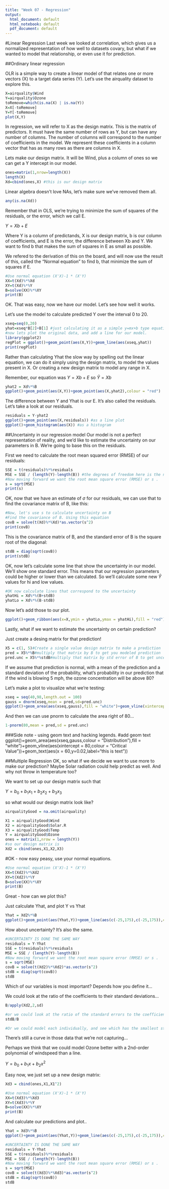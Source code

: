 ```yaml
---
title: "Week 07 - Regression"
output:
  html_document: default
  html_notebook: default
  pdf_document: default
---
```


#Linear Regression
Last week we looked at correlation, which gives us a normalized representation of how well to datasets covary, but what if we wanted to model that relationship, or even use it for prediction.

##Ordinary linear regression

OLR is a simple way to create a linear model of that relates one or more vectors (X) to a target data series (Y). Let's use the airquality dataset to explore this.


```r
X=airquality$Wind
Y=airquality$Ozone
toRemove=which(is.na(X) | is.na(Y))
X=X[-toRemove]
Y=Y[-toRemove]
plot(X,Y)
```

In regression, we will refer to X as the design matrix. This is the matrix of predictors. It must have the same number of rows as Y, but can have any number of columns. The number of columns will correspond to the number of coefficients in the model. We represent these coefficients in a column vector that has as many rows as there are columns in X. 

Lets make our design matrix. It will be Wind, plus a column of ones so we can get a Y intercept in our model.

```r
ones=matrix(1,nrow=length(X))
length(X)
Xd=cbind(ones,X) #this is our design matrix
```

Linear algebra doesn't love NAs, let's make sure we've removed them all.

```r
any(is.na(Xd))
```

Remember that in OLS, we're trying to minimize the sum of squares of the residuals, or the error, which we call E. 

$Y = Xb + E$

Where Y is a column of predictands, X is our design matrix, b is our column of coefficients, and E is the error, the difference between Xb and Y. We want to find b that makes the sum of squares in E as small as possible.

We refered to the derivation of this on the board, and will now use the result of this, called the "Normal equation" to find b, that minimize the sum of squares if E.

```r
#Use normal equation (X'X)-1 * (X'Y)
XX=t(Xd)%*%Xd
XY=t(Xd)%*%Y
B=solve(XX)%*%XY
print(B)
```

OK. That was easy, now we have our model. Let's see how well it works.

Let's use the model to calculate predicted Y over the interval 0 to 20.

```r
xseq=seq(0,20)
yhat=xseq*B[2]+B[1] #just calculating it as a simple y=mx+b type equation.
#now lets plot the original data, and add a line for our model.
library(ggplot2)
regPlot = ggplot()+geom_point(aes(X,Y))+geom_line(aes(xseq,yhat))
print(regPlot)
```
Rather than calculating Yhat the slow way by spelling out the linear equation, we can do it simply using the design matrix, to model the values present in X. Or creating a new design matrix to model any range in X.

Remember, our equation was 
$Y = Xb + E$
so
$\hat{Y} = Xb$
```r
yhat2 = Xd%*%B
ggplot()+geom_point(aes(X,Y))+geom_point(aes(X,yhat2),colour = "red")
```
The difference between Y and Yhat is our E. It's also called the residuals. Let's take a look at our residuals.

```r
residuals = Y-yhat2
ggplot()+geom_point(aes(X,residuals)) #as a line plot
ggplot()+geom_histogram(aes(X)) #as a histogram

```


##Uncertainty in our regression model
Our model is not a perfect representation of reality, and we'd like to estimate the uncertainty on our parameters in B. We're going to base this on the residuals. 

First we need to calculate the root mean squared error (RMSE) of our residuals:

```r
SSE = t(residuals)%*%residuals
MSE = SSE / (length(Y)-length(B)) #the degrees of freedom here is the number of observations minus the number of parameters we calculated
#Now moving forward we want the root mean square error (RMSE) or s .
s = sqrt(MSE)
print(s)
```

OK, now that we have an estimate of $\sigma$ for our residuals, we can use that to find the covariance matrix of B, like this:

```r
#Now, let's use s to calculate uncertainty on B
#Find the covariance of B. Using this equation
covB = solve(t(Xd)%*%Xd)*as.vector(s^2)
print(covB)
```

This is the covariance matrix of B, and the standard error of B is the square root of the diagonal:

```r
stdB = diag(sqrt(covB))
print(stdB)
```
OK, now let's calculate some line that show the uncertainty in our model. We'll show one standard error. This means that our regression parameters could be higher or lower than we calculated. So we'll calculate some new $\hat{Y}$ values for hi and low values. 

```r
#OK now calculate lines that correspond to the uncertainty
yhatHi = Xd%*%(B+stdB)
yhatLo = Xd%*%(B-stdB)
```

Now let's add those to our plot.

```r
ggplot()+geom_ribbon(aes(x=X,ymin = yhatLo,ymax = yhatHi),fill = "red")+geom_point(aes(X,Y))+geom_line(aes(xseq,yhat))
```

Lastly, what if we want to estimate the uncertainty on certain prediction?

Just create a desing matrix for that prediction!

```r
X5 = c(1, 5)#Create a single value design matrix to make a prediction
pred = X5%*%B#multiply that matrix by B to get you modeled prediction
pred.unc = X5%*%stdB#multiply that matrix by std error of B to get uncertainty on prediction
```
If we assume that prediction is normal, with a mean of the prediction and a standard deviation of the probability, what's probability in our prediction that if the wind is blowing 5 mph, the ozone concentration will be above 80?

Let's make a plot to visualize what we're testing:
```r
xseq = seq(40,98,length.out = 100)
gauss = dnorm(xseq,mean = pred,sd=pred.unc)
ggplot()+geom_area(aes(xseq,gauss),fill = "white")+geom_vline(xintercept = 80)
```

And then we can use pnorm to calculate the area right of 80...
```r
1-pnorm(80,mean = pred,sd = pred.unc)
```
###Side note - using geom text and hacking legends.
#add geom text
ggplot()+geom_area(aes(xseq,gauss,colour = "Distribution"),fill = "white")+geom_vline(aes(xintercept = 80,colour = "Critical Value"))+geom_text(aes(x = 60,y=0.02,label="this is text"))


##Multiple Regression
OK, so what if we decide we want to use more to make our prediction? Maybe Solar radiation could help predict as well. And why not throw in temperature too?

We want to set up our design matrix such that 

$Y = b_0 + b_1x_1 + b_2x_2 + b_3x_3$

so what would our design matrix look like?

```r
airqualityGood = na.omit(airquality)

X1 = airqualityGood$Wind
X2 = airqualityGood$Solar.R
X3 = airqualityGood$Temp
Y = airqualityGood$Ozone
ones = matrix(1,nrow = length(Y))
#so our design matrix is
Xd2 = cbind(ones,X1,X2,X3)
```
#OK - now easy peasy, use your normal equations.

```r
#Use normal equation (X'X)-1 * (X'Y)
XX=t(Xd2)%*%Xd2
XY=t(Xd2)%*%Y
B=solve(XX)%*%XY
print(B)
```

Great - how can we plot this? 

Just calculate Yhat, and plot Y vs Yhat

```r
Yhat = Xd2%*%B
ggplot()+geom_point(aes(Yhat,Y))+geom_line(aes(c(-25,175),c(-25,175)),colour = "red")

```


 How about uncertainty? It's also the same.

```r
#UNCERTAINTY IS DONE THE SAME WAY
residuals = Y-Yhat
SSE = t(residuals)%*%residuals
MSE = SSE / (length(Y)-length(B))
#Now moving forward we want the root mean square error (RMSE) or s .
s = sqrt(MSE)
covB = solve(t(Xd2)%*%Xd2)*as.vector(s^2)
stdB = diag(sqrt(covB))
stdB
```
Which of our variables is most important? Depends how you define it...

We could look at the ratio of the coefficients to their standard deviations...

```r
B/apply(Xd2,2,sd)

#or we could look at the ratio of the standard errors to the coefficients - this tells us something different though
stdB/B

#Or we could model each individually, and see which has the smallest standard errors...

```

There's still a curve in those data that we're not capturing... 

Perhaps we think that we could model Ozone better with a 2nd-order polynomial of windspeed than a line.

$Y = b_0 + b_1x + b_2x^2$

Easy now, we just set up a new design matrix:

```r
Xd3 = cbind(ones,X1,X1^2)

#Use normal equation (X'X)-1 * (X'Y)
XX=t(Xd3)%*%Xd3
XY=t(Xd3)%*%Y
B=solve(XX)%*%XY
print(B)

```

And calculate our predictions and plot..

```r
Yhat = Xd3%*%B
ggplot()+geom_point(aes(Yhat,Y))+geom_line(aes(c(-25,175),c(-25,175)),colour = "red")

```



```r
#UNCERTAINTY IS DONE THE SAME WAY
residuals = Y-Yhat
SSE = t(residuals)%*%residuals
MSE = SSE / (length(Y)-length(B))
#Now moving forward we want the root mean square error (RMSE) or s .
s = sqrt(MSE)
covB = solve(t(Xd3)%*%Xd3)*as.vector(s^2)
stdB = diag(sqrt(covB))
stdB
```




